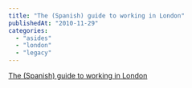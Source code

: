 ```yaml
---
title: "The (Spanish) guide to working in London"
publishedAt: "2010-11-29"
categories: 
  - "asides"
  - "london"
  - "legacy"
---
```


[The (Spanish) guide to working in London](http://soledadpenades.com/2010/11/23/the-spanish-guide-to-working-in-london/)
